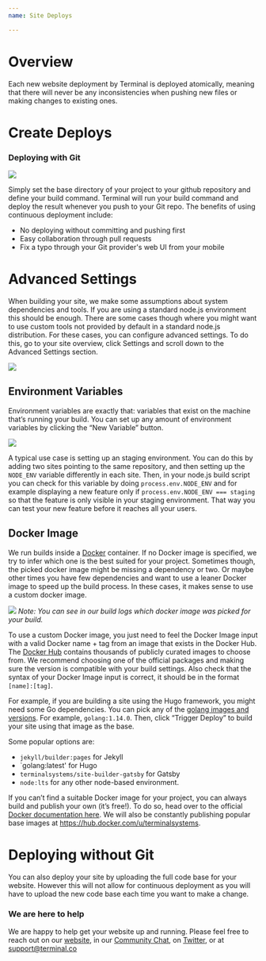 ```yaml
---
name: Site Deploys

---
```


# Overview

Each new website deployment by Terminal is deployed atomically, meaning that there will never be any inconsistencies when pushing new files or making changes to existing ones.

# Create Deploys

### Deploying with Git

![](deploySettings.png)

Simply set the base directory of your project to your github repository and define your build command. Terminal will run your build command and deploy the result whenever you push to your Git repo. 
The benefits of using continuous deployment include:
  - No deploying without committing and pushing first
  - Easy collaboration through pull requests
  - Fix a typo through your Git provider's web UI from your mobile

# Advanced Settings

When building your site, we make some assumptions about system dependencies and tools. If you are using a standard node.js environment this should be enough. There are some cases though where you might want to use custom tools not provided by default in a standard node.js distribution. For these cases, you can configure advanced settings. To do this, go to your site overview, click Settings and scroll down to the Advanced Settings section.

![](advancedSettings.png)

## Environment Variables

Environment variables are exactly that: variables that exist on the machine that’s running your build. You can set up any amount of environment variables by clicking the “New Variable” button.

![](environmentVariables.png)

A typical use case is setting up an staging environment. You can do this by adding two sites pointing to the same repository, and then setting up the `NODE_ENV` variable differently in each site. Then, in your node.js build script you can check for this variable by doing `process.env.NODE_ENV` and for example displaying a new feature only if `process.env.NODE_ENV === staging` so that the feature is only visible in your staging environment. That way you can test your new feature before it reaches all your users.

## Docker Image

We run builds inside a [Docker](https://www.docker.com/resources/what-container) container. If no Docker image is specified, we try to infer which one is the best suited for your project. Sometimes though, the picked docker image might be missing a dependency or two. Or maybe other times you have few dependencies and want to use a leaner Docker image to speed up the build process. In these cases, it makes sense to use a custom docker image.

![](dockerlogs.png)
*Note: You can see in our build logs which docker image was picked for your build.*

To use a custom Docker image, you just need to feel the Docker Image input with a valid Docker name + tag from an image that exists in the Docker Hub. The [Docker Hub](https://hub.docker.com/) contains thousands of publicly curated images to choose from. We recommend choosing one of the official packages and making sure the version is compatible with your build settings. Also check that the syntax of your Docker Image input is correct, it should be in the format `[name]:[tag]`.

For example, if you are building a site using the Hugo framework, you might need some Go dependencies. You can pick any of the [golang images and versions](https://hub.docker.com/_/golang). For example, `golang:1.14.0`.  Then, click “Trigger Deploy” to build your site using that image as the base.

Some popular options are:
- `jekyll/builder:pages` for Jekyll
- `golang:latest' for Hugo
- `terminalsystems/site-builder-gatsby` for Gatsby
- `node:lts` for any other node-based environment.

If you can’t find a suitable Docker image for your project, you can always build and publish your own (it’s free!). To do so, head over to the official [Docker documentation here](https://docs.docker.com/docker-hub/publish/publish/). We will also be constantly publishing popular base images at https://hub.docker.com/u/terminalsystems.


# Deploying without Git

You can also deploy your site by uploading the full code base for your website. However this will not allow for continuous deployment as you will have to upload the new code base each time you want to make a change.

### We are here to help

We are happy to help get your website up and running. Please feel free to reach out on our [website](https://terminal.co), in our [Community Chat](https://join.slack.com/t/terminal-public/shared_invite/enQtOTM1MjQ3NTExMDU3LTNkYjU1ZGJhZGUyYjgwN2I3OThjY2U5OThlMGY2MGY0OGYxMDI1OWIwMTMwYzViZGY4ZGU0NDA0YmY4ZjVhOTg), on [Twitter](https://twitter.com/terminaldotco), or at support@terminal.co 